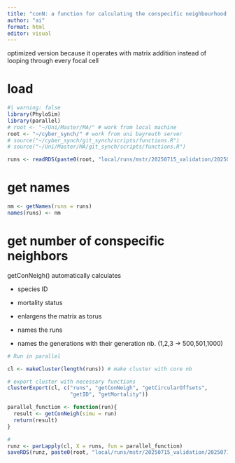 ```yaml
---
title: "conN: a function for calculating the conspecific neighbourhood density"
author: "ai"
format: html
editor: visual
---
```


optimized version because it operates with matrix addition instead of looping through every focal cell

# load

```r
#| warning: false
library(PhyloSim)
library(parallel)
# root <- "~/Uni/Master/MA/" # work from local machine
root <- "~/cyber_synch/" # work from uni bayreuth server
# source("~/cyber_synch/git_synch/scripts/functions.R")
# source("~/Uni/Master/MA/git_synch/scripts/functions.R")
```

```r
runs <- readRDS(paste0(root, "local/runs/mstr/20250715_validation/20250715_MstrRun.rds"))
```

# get names

```r
nm <- getNames(runs = runs)
names(runs) <- nm
```

# get number of conspecific neighbors

getConNeigh() automatically calculates

-   species ID

-   mortality status

-   enlargens the matrix as torus

-   names the runs

-   names the generations with their generation nb. (1,2,3 -> 500,501,1000)


```r

# Run in parallel

cl <- makeCluster(length(runs)) # make cluster with core nb

# export cluster with necessary functions
clusterExport(cl, c("runs", "getConNeigh", "getCircularOffsets",
                    "getID", "getMortality"))

parallel_function <- function(run){
  result <- getConNeigh(simu = run)
  return(result)
}

# 
runz <- parLapply(cl, X = runs, fun = parallel_function)
saveRDS(runz, paste0(root, "local/runs/mstr/20250715_validation/20250715_MstrRunConN.rds"))
```

